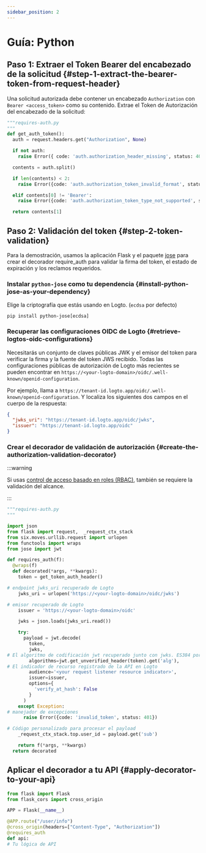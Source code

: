 ```yaml
---
sidebar_position: 2
---
```


# Guía: Python

## Paso 1: Extraer el Token Bearer del encabezado de la solicitud \{#step-1-extract-the-bearer-token-from-request-header}

Una solicitud autorizada debe contener un encabezado `Authorization` con `Bearer <access_token>` como su contenido. Extrae el Token de Autorización del encabezado de la solicitud:

```python
"""requires-auth.py
"""
def get_auth_token():
  auth = request.headers.get("Authorization", None)

  if not auth:
    raise Error({ code: 'auth.authorization_header_missing', status: 401 })

  contents = auth.split()

  if len(contents) < 2:
    raise Error({code: 'auth.authorization_token_invalid_format', status: 401})

  elif contents[0] != 'Bearer':
    raise Error({code: 'auth.authorization_token_type_not_supported', status: 401})

  return contents[1]
```

## Paso 2: Validación del token \{#step-2-token-validation}

Para la demostración, usamos la aplicación Flask y el paquete [jose](https://github.com/mpdavis/python-jose) para crear el decorador require_auth para validar la firma del token, el estado de expiración y los reclamos requeridos.

### Instalar `python-jose` como tu dependencia \{#install-python-jose-as-your-dependency}

Elige la criptografía que estás usando en Logto. (`ecdsa` por defecto)

```
pip install python-jose[ecdsa]

```

### Recuperar las configuraciones OIDC de Logto \{#retrieve-logtos-oidc-configurations}

Necesitarás un conjunto de claves públicas JWK y el emisor del token para verificar la firma y la fuente del token JWS recibido. Todas las configuraciones públicas de autorización de Logto más recientes se pueden encontrar en `https://<your-logto-domain>/oidc/.well-known/openid-configuration`.

Por ejemplo, llama a `https://tenant-id.logto.app/oidc/.well-known/openid-configuration`. Y localiza los siguientes dos campos en el cuerpo de la respuesta:

```json
{
  "jwks_uri": "https://tenant-id.logto.app/oidc/jwks",
  "issuer": "https://tenant-id.logto.app/oidc"
}
```

### Crear el decorador de validación de autorización \{#create-the-authorization-validation-decorator}

:::warning

Si usas [control de acceso basado en roles (RBAC)](/authorization/role-based-access-control/protect-api-resources-with-rbac), también se requiere la validación del alcance.

:::

```python
"""requires-auth.py
"""

import json
from flask import request,  _request_ctx_stack
from six.moves.urllib.request import urlopen
from functools import wraps
from jose import jwt

def requires_auth(f):
  @wraps(f)
  def decorated(*args, **kwargs):
    token = get_token_auth_header()

# endpoint jwks_uri recuperado de Logto
    jwks_uri = urlopen('https://<your-logto-domain>/oidc/jwks')

# emisor recuperado de Logto
    issuer = 'https://<your-logto-domain>/oidc'

    jwks = json.loads(jwks_uri.read())

    try:
      payload = jwt.decode(
        token,
        jwks,
# El algoritmo de codificación jwt recuperado junto con jwks. ES384 por defecto
        algorithms=jwt.get_unverified_header(token).get('alg'),
# El indicador de recurso registrado de la API en Logto
        audience='<your request listener resource indicator>',
        issuer=issuer,
        options={
          'verify_at_hash': False
        }
      )
    except Exception:
# manejador de excepciones
      raise Error({code: 'invalid_token', status: 401})

# Código personalizado para procesar el payload
    _request_ctx_stack.top.user_id = payload.get('sub')

    return f(*args, **kwargs)
  return decorated
```

## Aplicar el decorador a tu API \{#apply-decorator-to-your-api}

```python
from flask import Flask
from flask_cors import cross_origin

APP = Flask(__name__)

@APP.route("/user/info")
@cross_origin(headers=["Content-Type", "Authorization"])
@requires_auth
def api:
# Tu lógica de API
```
